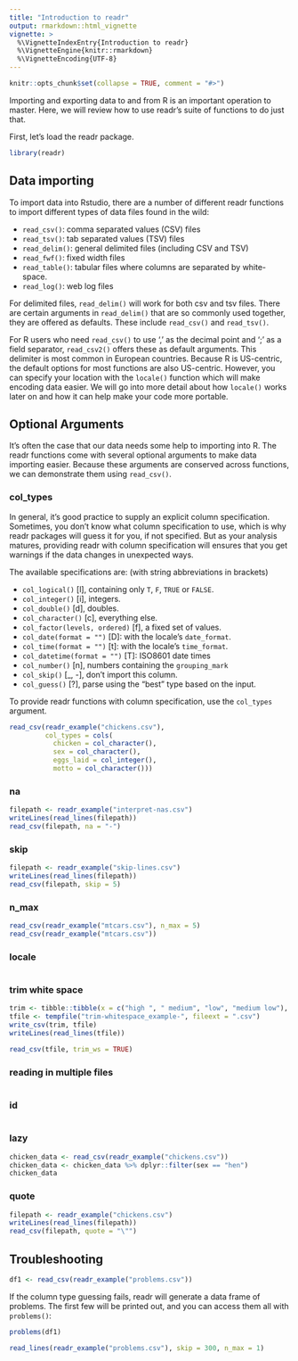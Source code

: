 ```yaml
---
title: "Introduction to readr"
output: rmarkdown::html_vignette
vignette: >
  %\VignetteIndexEntry{Introduction to readr}
  %\VignetteEngine{knitr::rmarkdown}
  %\VignetteEncoding{UTF-8}
---
```


```r
knitr::opts_chunk$set(collapse = TRUE, comment = "#>")
```

Importing and exporting data to and from R is an important operation to master.
Here, we will review how to use readr's suite of functions to do just that.

First, let's load the readr package.

```r
library(readr)
```

## Data importing

To import data into Rstudio, there are a number of different readr functions to import different types of data files found in the wild:

* `read_csv()`: comma separated values (CSV) files
* `read_tsv()`: tab separated values (TSV) files
* `read_delim()`: general delimited files (including CSV and TSV)
* `read_fwf()`: fixed width files
* `read_table()`: tabular files where columns are separated by white-space.
* `read_log()`: web log files

For delimited files, `read_delim()` will work for both csv and tsv files. There are certain arguments in `read_delim()` that are so commonly used together, they are offered as defaults. These include `read_csv()` and `read_tsv()`.

For R users who need `read_csv()` to use ',' as the decimal point and ';' as a field separator, `read_csv2()` offers these as default arguments.
This delimiter is most common in European countries.
Because R is US-centric, the default options for most functions are also US-centric. However, you can specify your location with the `locale()` function which will make encoding data easier.
We will go into more detail about how `locale()` works later on and how it can help make your code more portable.

## Optional Arguments

It's often the case that our data needs some help to importing into R.
The readr functions come with several optional arguments to make data importing easier.
Because these arguments are conserved across functions, we can demonstrate them using `read_csv()`.

### col_types

In general, it's good practice to supply an explicit column specification.
Sometimes, you don't know what column specification to use, which is why readr packages will guess it for you, if not specified.
But as your analysis matures, providing readr with column specification will ensures that you get warnings if the data changes in unexpected ways.

The available specifications are: (with string abbreviations in brackets)

* `col_logical()` [l], containing only `T`, `F`, `TRUE` or `FALSE`.
* `col_integer()` [i], integers.
* `col_double()` [d], doubles.
* `col_character()` [c], everything else.
* `col_factor(levels, ordered)` [f], a fixed set of values.
* `col_date(format = "")` [D]: with the locale's `date_format`.
* `col_time(format = "")` [t]: with the locale's `time_format`.
* `col_datetime(format = "")` [T]: ISO8601 date times
* `col_number()` [n], numbers containing the `grouping_mark`
* `col_skip()` [_, -], don't import this column.
* `col_guess()` [?], parse using the "best" type based on the input.

To provide readr functions with column specification, use the `col_types` argument.

```r
read_csv(readr_example("chickens.csv"),
         col_types = cols(
           chicken = col_character(),
           sex = col_character(),
           eggs_laid = col_integer(),
           motto = col_character()))
```

### na

```r
filepath <- readr_example("interpret-nas.csv")
writeLines(read_lines(filepath))
read_csv(filepath, na = "-")
```

### skip

```r
filepath <- readr_example("skip-lines.csv")
writeLines(read_lines(filepath))
read_csv(filepath, skip = 5)
```

### n_max

```r
read_csv(readr_example("mtcars.csv"), n_max = 5)
read_csv(readr_example("mtcars.csv"))
```

### locale

```r
```


### trim white space

```r
trim <- tibble::tibble(x = c("high ", " medium", "low", "medium low"), y = c(10, 10, 10, 15))
tfile <- tempfile("trim-whitespace_example-", fileext = ".csv")
write_csv(trim, tfile)
writeLines(read_lines(tfile))
```

```r
read_csv(tfile, trim_ws = TRUE)
```

### reading in multiple files

```r
```

### id

```r
```

### lazy

```r
chicken_data <- read_csv(readr_example("chickens.csv"))
chicken_data <- chicken_data %>% dplyr::filter(sex == "hen")
chicken_data
```

### quote

```r
filepath <- readr_example("chickens.csv")
writeLines(read_lines(filepath))
read_csv(filepath, quote = "\"")
```

## Troubleshooting

```r
df1 <- read_csv(readr_example("problems.csv"))
```

If the column type guessing fails, readr will generate a data frame of problems.
The first few will be printed out, and you can access them all with `problems()`:

```r
problems(df1)
```

```r
read_lines(readr_example("problems.csv"), skip = 300, n_max = 1)
```
